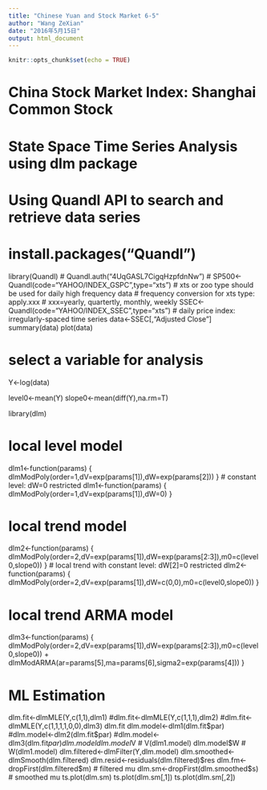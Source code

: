 ```yaml
---
title: "Chinese Yuan and Stock Market 6-5"
author: "Wang ZeXian"
date: "2016年5月15日"
output: html_document
---
```


```r
knitr::opts_chunk$set(echo = TRUE)
```

# China Stock Market Index: Shanghai Common Stock
# State Space Time Series Analysis using dlm package
#
# Using Quandl API to search and retrieve data series
# install.packages("Quandl")
library(Quandl)
# Quandl.auth("4UqGASL7CigqHzpfdnNw")
# SP500<-Quandl(code="YAHOO/INDEX_GSPC",type="xts") 
# xts or zoo type should be used for daily high frequency data
# frequency conversion for xts type: apply.xxx
# xxx=yearly, quartertly, monthly, weekly
SSEC<-Quandl(code="YAHOO/INDEX_SSEC",type="xts") 
# daily price index: irregularly-spaced time series
data<-SSEC[,"Adjusted Close"]
summary(data)
plot(data)

# select a variable for analysis
Y<-log(data)

level0<-mean(Y)
slope0<-mean(diff(Y),na.rm=T)

library(dlm)

# local level model
dlm1<-function(params) {
  dlmModPoly(order=1,dV=exp(params[1]),dW=exp(params[2]))
}
# constant level: dW=0 restricted
dlm1<-function(params) {
  dlmModPoly(order=1,dV=exp(params[1]),dW=0)
}

# local trend model
dlm2<-function(params) {
  dlmModPoly(order=2,dV=exp(params[1]),dW=exp(params[2:3]),m0=c(level0,slope0))
}
# local trend with constant level: dW[2]=0 restricted
dlm2<-function(params) {
  dlmModPoly(order=2,dV=exp(params[1]),dW=c(0,0),m0=c(level0,slope0))
}

# local trend ARMA model
dlm3<-function(params) {
  dlmModPoly(order=2,dV=exp(params[1]),dW=exp(params[2:3]),m0=c(level0,slope0)) +  
    dlmModARMA(ar=params[5],ma=params[6],sigma2=exp(params[4]))
}

# ML Estimation 
dlm.fit<-dlmMLE(Y,c(1,1),dlm1)
#dlm.fit<-dlmMLE(Y,c(1,1,1),dlm2)
#dlm.fit<-dlmMLE(Y,c(1,1,1,1,0,0),dlm3)
dlm.fit
dlm.model<-dlm1(dlm.fit$par)
#dlm.model<-dlm2(dlm.fit$par)
#dlm.model<-dlm3(dlm.fit$par)
dlm.model
dlm.model$V  # V(dlm1.model)
dlm.model$W  # W(dlm1.model)
dlm.filtered<-dlmFilter(Y,dlm.model)
dlm.smoothed<-dlmSmooth(dlm.filtered)
dlm.resid<-residuals(dlm.filtered)$res
dlm.fm<-dropFirst(dlm.filtered$m)  # filtered mu
dlm.sm<-dropFirst(dlm.smoothed$s)  # smoothed mu
ts.plot(dlm.sm)
ts.plot(dlm.sm[,1])
ts.plot(dlm.sm[,2])
